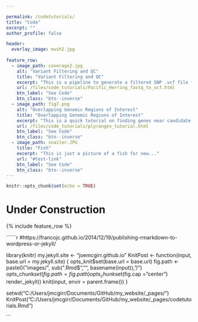```yaml
---

permalink: /codetutorials/
title: "Code"
excerpt: ""
author_profile: false

header:
  overlay_image: mush2.jpg
  
feature_row:
  - image_path: coverage2.jpg
    alt: "Variant Filtering and QC"
    title: "Variant Filtering and QC"
    excerpt: "This is a pipeline to generate a filtered SNP .vcf file from raw .fastq files. The approach is designed for whole-genome low coverage sequences from many individuals (over one thousand Pacific herring samples)."
    url: /files/code_tutorials/Pacific_Herring_fastq_to_vcf.html
    btn_label: "See Code"
    btn_class: "btn--inverse"
  - image_path: fig7.png
    alt: "Overlapping Genomic Regions of Interest"
    title: "Overlapping Genomic Regions of Interest"
    excerpt: "This is a quick tutorial on finding genes near candidate SNPs using my favorite R package plyranges"
    url: /files/code_tutorials/plyranges_tutorial.html
    btn_label: "See Code"
    btn_class: "btn--inverse"
  - image_path: snailer.JPG
    title: "Fish"
    excerpt: "This is just a picture of a fish for now..."
    url: "#test-link"
    btn_label: "See Code"
    btn_class: "btn--inverse"
---
```


```r
knitr::opts_chunk$set(echo = TRUE)
```

# Under Construction

{% include feature_row %}

``````r
#https://francojc.github.io/2014/12/19/publishing-rmarkdown-to-wordpress-or-jekyll/

library(knitr)
my.jekyll.site <- "joemcgirr.github.io"
KnitPost <- function(input, base.url = my.jekyll.site) {
  opts_knit$set(base.url = base.url)
  fig.path <- paste0("images/", sub(".Rmd$", "", basename(input)), "/")
  opts_chunk$set(fig.path = fig.path)
  opts_chunk$set(fig.cap = "center")
  render_jekyll()
  knit(input, envir = parent.frame())
}

setwd("C:/Users/jmcgirr/Documents/GitHub/my_website/_pages/")
KnitPost("C:/Users/jmcgirr/Documents/GitHub/my_website/_pages/codetutorials.Rmd")

```